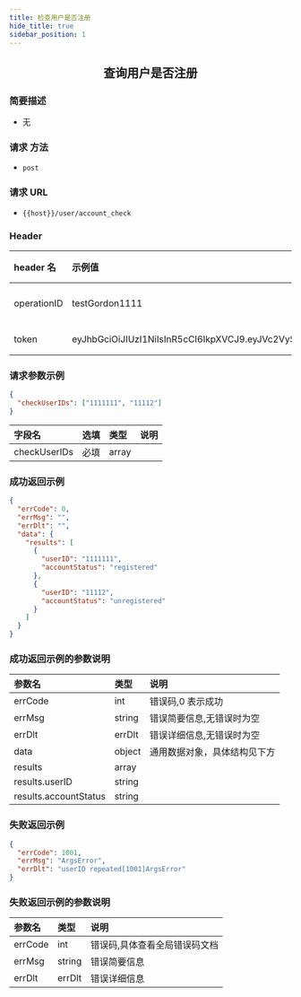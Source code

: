 ```yaml
---
title: 检查用户是否注册
hide_title: true
sidebar_position: 1
---
```


<center>

## 查询用户是否注册

</center>

### 简要描述

- 无

### 请求 方法

- `post`

### 请求 URL

- `{{host}}/user/account_check`

### Header

| header 名   | 示例值                                                                                                                                                                                                      | 选填 | 类型   | 说明                         |
| :---------- | :---------------------------------------------------------------------------------------------------------------------------------------------------------------------------------------------------------- | :--- | ------ | ---------------------------- |
| operationID | testGordon1111                                                                                                                                                                                              | 必填 | string | operationID 用于全局链路追踪 |
| token       | eyJhbGciOiJIUzI1NiIsInR5cCI6IkpXVCJ9.eyJVc2VySUQiOiJvcGVuSU0xMjM0NTYiLCJQbGF0Zm9ybUlEIjoxLCJleHAiOjE2OTU4MjE4MDUsIm5iZiI6MTY4ODA0NTUwNSwiaWF0IjoxNjg4MDQ1ODA1fQ.cY4ecn4qNO59uOkjLiJXSVg57INKOeeXxsNA2ABVFeg | 必填 | string | 管理员或者用户 token         |

### 请求参数示例

```json
{
  "checkUserIDs": ["1111111", "11112"]
}
```

| 字段名       | 选填 | 类型  | 说明 |
| :----------- | :--- | :---- | ---- |
| checkUserIDs | 必填 | array |      |

### 成功返回示例

```json
{
  "errCode": 0,
  "errMsg": "",
  "errDlt": "",
  "data": {
    "results": [
      {
        "userID": "1111111",
        "accountStatus": "registered"
      },
      {
        "userID": "11112",
        "accountStatus": "unregistered"
      }
    ]
  }
}
```

### 成功返回示例的参数说明

| 参数名                | 类型   | 说明                         |
| :-------------------- | :----- | :--------------------------- |
| errCode               | int    | 错误码,0 表示成功            |
| errMsg                | string | 错误简要信息,无错误时为空    |
| errDlt                | errDlt | 错误详细信息,无错误时为空    |
| data                  | object | 通用数据对象，具体结构见下方 |
| results               | array  |                              |
| results.userID        | string |                              |
| results.accountStatus | string |                              |

### 失败返回示例

```json
{
  "errCode": 1001,
  "errMsg": "ArgsError",
  "errDlt": "userID repeated[1001]ArgsError"
}
```

### 失败返回示例的参数说明

| 参数名  | 类型   | 说明                          |
| :------ | :----- | :---------------------------- |
| errCode | int    | 错误码,具体查看全局错误码文档 |
| errMsg  | string | 错误简要信息                  |
| errDlt  | errDlt | 错误详细信息                  |
